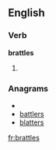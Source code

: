 
==English==

===Verb===
'''brattles'''

# {{third-person singular of|[[brattle]]}}

===Anagrams===
* {{alphagram|abelrstt}}
* [[battlers#English|battlers]]
* [[blatters#English|blatters]]

[[fr:brattles]]